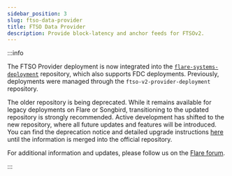```yaml
---
sidebar_position: 3
slug: ftso-data-provider
title: FTSO Data Provider
description: Provide block-latency and anchor feeds for FTSOv2.
---
```


:::info

The FTSO Provider deployment is now integrated into the [`flare-systems-deployment`](https://github.com/flare-foundation/flare-systems-deployment) repository, which also supports FDC deployments. Previously, deployments were managed through the `ftso-v2-provider-deployment` repository.

The older repository is being deprecated. While it remains available for legacy deployments on Flare or Songbird, transitioning to the updated repository is strongly recommended. Active development has shifted to the new repository, where all future updates and features will be introduced. You can find the deprecation notice and detailed upgrade instructions [here](https://github.com/flare-foundation/ftso-v2-provider-deployment/tree/0.3.1-deprecation.2) until the information is merged into the official repository.

For additional information and updates, please follow us on the [Flare forum](https://forum.flare.network/).

:::
